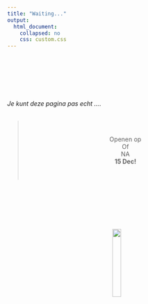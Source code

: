 ```yaml
---
title: "Waiting..."
output:
  html_document: 
    collapsed: no
    css: custom.css
---
```


<style type="text/css">
.title {
  display: none;
}

#getting-started img {
  margin-right: 10px;
}

 

</style>

<br><br><br><br><br>      
*Je kunt deze pagina pas echt ....*  
<br>

> <center>
> <br><br>
Openen op  
Of  
NA  
**15 Dec!**  
<br><br> 
</center>

<br><br><br><br><br>  


<center>
![](images/geelpaard.jpg){width=20%}
</center>